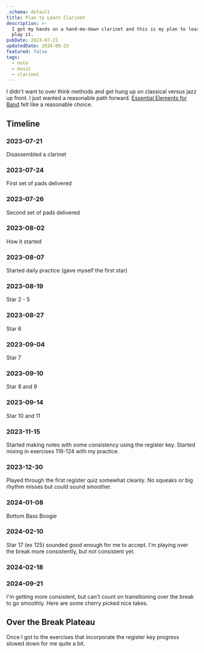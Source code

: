 ```yaml
---
_schema: default
title: Plan to Learn Clarinet
description: >-
  I got my hands on a hand-me-down clarinet and this is my plan to learn how to
  play it.
pubDate: 2023-07-21
updatedDate: 2024-09-23
featured: false
tags:
  - note
  - music
  - clarinet
---
```


I didn't want to over think methods and get hung up on classical versus jazz up front. I just wanted a reasonable path forward. [Essential Elements for Band](https://amzn.to/3WCsfbs) felt like a reasonable choice.

## Timeline

### 2023-07-21
Disassembled a clarinet

### 2023-07-24
First set of pads delivered

### 2023-07-26
Second set of pads delivered

### 2023-08-02
How it started

<Audio caption="Hot Cross Buns"
file="/audio/2023/2023-08-02-Hot-Cross-Buns-Clarinet.m4a"  />

### 2023-08-07
Started daily practice (gave myself the first star)

### 2023-08-19

Star 2 - 5
	
### 2023-08-27

Star 6

<Audio caption="William Tell"
file="/audio/2023/2023-08-26-William-Tell-Clarinet.m4a"  />

### 2023-09-04

Star 7

### 2023-09-10

Star 8 and 9

###  2023-09-14

Star 10 and 11

### 2023-11-15

Started making notes with some consistency using the register key. Started mixing in exercises 119-124 with my practice.

### 2023-12-30
Played through the first register quiz somewhat cleanly. No squeaks or big rhythm misses but could sound smoother.

### 2024-01-08

Bottom Bass Boogie

<Audio caption="Bottom Bass Boogie Bassline (130 BPM)"
file="/audio/2024/2024-01-08-Bottom-Bass-Boogie-Bassline-130BPM.m4a"  />

<Audio caption="Bottom Bass Boogie Melody (130 BPM)"
file="/audio/2024/2024-01-08-Bottom-Bass-Boogie-Melody-130BPM.m4a"  />

###  2024-02-10
Star 17 (ex 125) sounded good enough for me to accept. I'm playing over the break more consistently, but not consistent yet.

###  2024-02-18
<Audio caption="New World Symphony"
file="/audio/2024/2024-02-18-New-World-Symphony.m4a"  />

###  2024-09-21

I'm getting more consistent, but can't count on transitioning over the break to
go smoothly. Here are some cherry picked nice takes.

<Audio caption="C Scale and Arpeggios"
file="/audio/2024/2024-09-21-Scale-and-Arpeggios.m4a"  />

<Audio caption="Streets Of Laredo"
file="/audio/2024/2024-09-21-Streets-of-Laredo.m4a"  />

## Over the Break Plateau

Once I got to the exercises that incorporate the register key progress slowed down for me quite a bit.
